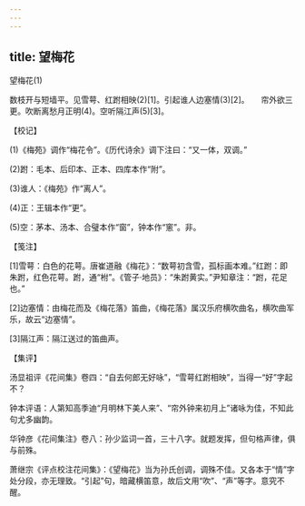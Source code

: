```yaml
---
---
---
```

title: 望梅花
---



望梅花(1)


数枝开与短墙平。见雪萼、红跗相映(2)[1]。引起谁人边塞情(3)[2]。　　帘外欲三更。吹断离愁月正明(4)。空听隔江声(5)[3]。





【校记】


(1)《梅苑》调作“梅花令”。《历代诗余》调下注曰：“又一体，双调。”

(2)跗：毛本、后印本、正本、四库本作“附”。

(3)谁人：《梅苑》作“离人”。

(4)正：王辑本作“更”。

(5)空：茅本、汤本、合璧本作“窗”，钟本作“窻”。非。





【笺注】


[1]雪萼：白色的花萼。唐崔道融《梅花》：“数萼初含雪，孤标画本难。”红跗：即朱跗，红色花萼。跗，通“柎”。《管子·地员》：“朱跗黄实。”尹知章注：“跗，花足也。”

[2]边塞情：由梅花而及《梅花落》笛曲，《梅花落》属汉乐府横吹曲名，横吹曲军乐，故云“边塞情”。

[3]隔江声：隔江送过的笛曲声。





【集评】


汤显祖评《花间集》卷四：“自去何郎无好咏”，“雪萼红跗相映”，当得一“好”字起不？

钟本评语：人第知高季迪“月明林下美人来”、“帘外钟来初月上”诸咏为佳，不知此句尤多幽韵。

华钟彦《花间集注》卷八：孙少监词一首，三十八字。就题发挥，但句格声律，俱与前殊。

萧继宗《评点校注花间集》：《望梅花》当为孙氏创调，调殊不佳。又各本于“情”字处分段，亦无理致。“引起”句，暗藏横笛意，故后文用“吹”、“声”等字。意究不醒。